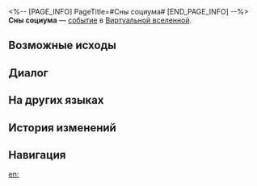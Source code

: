 <%-- [PAGE_INFO]
PageTitle=#Сны социума#
[END_PAGE_INFO] --%>
{{Дополнить}}
{{ВВ Событие Инфобокс
|id                 = 11801
|Название           = 
|Изображение        = Событие ВВ По умолчанию.png
|Испытание_в_вв     = Неизвестно
|Испытание_в_рое    = Неизвестно
|Испытание_в_зиш    = Неизвестно
|Испытание_в_рв     = 
|Испытание_в_облнеп = Неизвестно
|Требования         = 
|Пред               = 
|След               = 
|Упоминания         = 
|Порядок            = 081
|Порядок_рв         = 
}}
'''Сны социума''' — [[Виртуальная вселенная/События|событие]] в [[Виртуальная вселенная|Виртуальной вселенной]].

==Возможные исходы==
{{Возможные исходы
|Выбор_1 = Вдребезги разбить рабочее устройство связи, по которому можно с вами связаться!
|Результат_1 = Отказаться от благословений: 1, получить космические фрагменты: 400.
|Путь_1   = Эрудиция
|Режимы_1  = зиш

|Выбор_2 = Больше никогда не возвращаться на работу!
|Результат_2 = Получить благословение Небытия 2★ или 3★.
|Путь_2   = Небытие
|Режимы_2  = рой

|Выбор_3 = Поймать ещё больше рыбьих глаз...
|Результат_3 = Получить 2 негативные диковины, а также 500 космических фрагментов.
|Путь_3   = Изобилие
|Режимы_3  = рой

|Выбор_4 = Проглотить второй рыбий глаз и продолжить наслаждаться массажем
|Результат_4 = Получить случайную негативную диковину, а также 300 космических фрагментов.

|Выбор_5 = Вернуться на работу
|Результат_5 = Получить космические фрагменты: 100.
|Режимы_5  = вв,зиш,рой

|Выбор_6 = Вернуться на работу
|Результат_6 = Получить космические фрагменты: 150.
|Режимы_6  = облнеп
}}

==Диалог==
{{Диалог Начало}}
:{{tx}}
{{Диалог Конец}}

==На других языках==
{{На других языках
|en   = Societal Dreamscape
|zhs  = 社会性梦境
|zht  = 社會性夢境
|ja   = {{Rubi|社会性|しゃかいせい}}の{{Rubi|夢|ゆめ}}
|ko   = 사회적 꿈
|es   = Sueños de sociedad
|fr   = Onirisme sociétal
|ru   = Сны социума
|th   = ความฝันของสังคม
|vi   = Giấc Mơ Mang Tính Xã Hội
|de   = Gesellschaftliche Traumlandschaft
|id   = Mimpi Kehidupan Sosial
|pt   = Sonho de Fuga Social
}}

==История изменений==
{{История изменений|3.5}}

==Навигация==
{{События ВВ Навбокс}}

[[en:]]